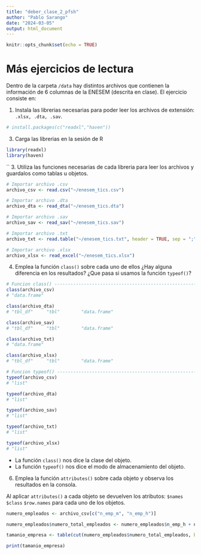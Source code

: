 ```yaml
---
title: "deber_clase_2_pfsh"
author: "Pablo Sarango"
date: "2024-03-05"
output: html_document
---
```


```r
knitr::opts_chunk$set(echo = TRUE)
```

# Más ejercicios de lectura
Dentro de la carpeta `/data` hay distintos archivos que contienen la información de 6 columnas
de la ENESEM (descrita en clase). El ejercicio consiste en:

1. Instala las librerias necesarias para poder leer los archivos de extensión: `.xlsx, .dta, .sav`.

```r
# install.packages(c("readxl","haven"))
```


3. Carga las librerias en la sesión de R

```r
library(readxl)
library(haven)
```
``
3. Utiliza las funciones necesarias de cada libreria para leer los archivos y guardalos como tablas u objetos.

```r

# Importar archivo .csv
archivo_csv <- read.csv("~/enesem_tics.csv")

# Importar archivo .dta
archivo_dta <- read_dta("~/enesem_tics.dta")

# Importar archivo .sav
archivo_sav <- read_sav("~/enesem_tics.sav")

# Importar archivo .txt
archivo_txt <- read.table("~/enesem_tics.txt", header = TRUE, sep = ";")

# Importar archivo .xlsx
archivo_xlsx <- read_excel("~/enesem_tics.xlsx")
```

4. Emplea la función `class()` sobre cada uno de ellos ¿Hay alguna diferencia en los resultados? ¿Que pasa si usamos la función `typeof()`?

```r
# Funcion class() -------------------------------------------------------
class(archivo_csv)
# "data.frame" 

class(archivo_dta)
# "tbl_df"     "tbl"        "data.frame"

class(archivo_sav)
# "tbl_df"     "tbl"        "data.frame"

class(archivo_txt)
# "data.frame"

class(archivo_xlsx)
# "tbl_df"     "tbl"        "data.frame"

# Funcion typeof() -------------------------------------------------------
typeof(archivo_csv)
# "list"

typeof(archivo_dta)
# "list"

typeof(archivo_sav)
# "list"

typeof(archivo_txt)
# "list"

typeof(archivo_xlsx)
# "list"

```

- La función `class()` nos dice la clase del objeto.
- La función `typeof()` nos dice el modo de almacenamiento del objeto. 

6. Emplea la función  `attributes()` sobre cada objeto y observa los resultados en la consola.

Al aplicar `attributes()` a cada objeto se devuelven los atributos:
`$names`
`$class`
`$row.names`
para cada uno de los objetos. 



```r

numero_empleados <- archivo_csv[c("n_emp_m", "n_emp_h")]

numero_empleados$numero_total_empleados <- numero_empleados$n_emp_h + numero_empleados$n_emp_m

tamanio_empresa <- table(cut(numero_empleados$numero_total_empleados, breaks = c(1,10,50,100,200,Inf)))

print(tamanio_empresa)
```

